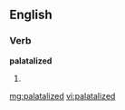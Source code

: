 ==English==

===Verb===
'''palatalized'''

# {{past of|[[palatalize]]}}

[[mg:palatalized]]
[[vi:palatalized]]